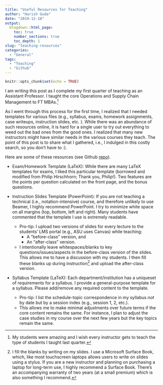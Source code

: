 ```yaml
---
title: "Useful Resources for Teaching"
author: "Harish Guda"
date: "2019-12-18"
output:
  blogdown::html_page:
    toc: true
    number_sections: true
    toc_depth: 1
slug: "teaching-resources"
categories: 
  - "General"
tags: 
  - "Teaching"
  - "Github"
---
```


```r
knitr::opts_chunk$set(echo = TRUE)
```

I am writing this post as I complete my first quarter of teaching as an Assistant Professor. I taught the core Operations and Supply Chain Management to FT MBAs.[^1] 

As I went through this process for the first time, I realized that I needed templates for various files (e.g., syllabus, exams, homework assignments, case writeups, instruction slides, etc. ). While there was an abundance of such resources online, it is hard for a single user to try out everything to weed out the bad ones from the good ones. I realized that many new instructors might have similar needs in the various courses they teach. The point of this post is to share what I gathered, i.e., I indulged in this costly search, so you don't have to :). 

Here are some of these resources (see Github [repo](https://github.com/harish-guda/teaching-resources)). 

* Exam/Homework Template (LaTeX): While there are many LaTeX templates for exams, I liked this particular template (borrowed and modified from Philip Hirschhorn; Thank you, Philip!). Two features are the points per question calculated on the front page, and the bonus questions.

* Instruction Slides Template (PowerPoint): If you are not teaching a technical (i.e., notation-intensive) course, and therefore unlikely to use Beamer, I highly recommend PowerPoint. I try to minimize white space on all margins (top, bottom, left and right). Many students have commented that the template I use is extremely readable. 
  * Pro-tip: I upload two versions of slides for every lecture to the students' LMS portal (e.g., ASU uses Canvas) while teaching: 
    * A "before-class" version, and 
    * An "after-class" version. 
  * I intentionally leave whitespaces/blanks to key questions/issues/aspects in the before-class version of the slides. This allows me to have a discussion with my students. I then fill these blanks up during instruction[^2] and upload the after-class version. 
  
* Syllabus Template (LaTeX): Each department/institution has a uniqueset of requirements for a syllabus. I provide a general-purpose template for a syllabus. Please add/remove any required content to the template. 
  * Pro-tip: I list the schedule-topic correspondence in my syllabus *not* by date but by a session index (e.g., session 1, 2, etc.). 
  * This allows me to make minimal adjustments over future terms if the core content remains the same. For instance, I plan to adjust the case studies in my course over the next few years but the key topics remain the same. 

[^1]: My students were amazing and I wish every instructor gets to teach the type of students I taught last quarter. 
[^2]: I fill the blanks by writing on my slides. I use a Microsoft Surface Book, which, like most touchscreen laptops allows users to write on slides using a stylus. If you are a new instructor and planning on purchasing a laptop for long-term use, I highly recommend a Surface Book. There's an accompanying warranty of two years (at a small premium) which is also something I recommend. 